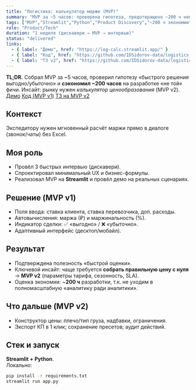 ```yaml
---
title: "Логистика: калькулятор маржи (MVP)"
summary: "MVP за ~5 часов: проверена гипотеза, предотвращено ~200 ч ненужной разработки; есть публичная демка."
tags: ["MVP","Streamlit","Python","Product Discovery","~200 ч экономии"]
role: "Product/Tech"
duration: "1 неделя (дискавери → MVP → интервью)"
status: "delivered"
links:
  - { label: "Демо", href: "https://log-calc.streamlit.app/" }
  - { label: "Код", href: "https://github.com/IDSidorov-data/logistics_calculator" }
  - { label: "ТЗ v2", href: "https://github.com/IDSidorov-data/logistics_calculator/blob/main/MVP_v2_SPEC.md" }
---
```


<div className="result-callout">
  <strong>TL;DR.</strong> Собрал MVP за ~5 часов, проверил гипотезу «быстрого решения выгодно/убыточно» и 
  <strong>сэкономил ~200 часов</strong> на разработке «не той» фичи. 
  Инсайт: рынку нужен <em>калькулятор ценообразования</em> (MVP v2).
</div>

<div className="mt-3 flex flex-wrap gap-2">
  <a className="chip chip-positive" href="https://log-calc.streamlit.app/" target="_blank" rel="noopener noreferrer">Демо</a>
  <a className="chip chip-neutral" href="https://github.com/IDSidorov-data/logistics_calculator" target="_blank" rel="noopener noreferrer">Код (MVP v1)</a>
  <a className="chip chip-neutral" href="https://github.com/IDSidorov-data/logistics_calculator/blob/main/MVP_v2_SPEC.md" target="_blank" rel="noopener noreferrer">ТЗ на MVP v2</a>
</div>

## Контекст
Экспедитору нужен мгновенный расчёт маржи прямо в диалоге (звонок/чаты) без Excel.

## Моя роль
- Провёл 3 быстрых интервью (дискавери).
- Спроектировал минимальный UX и бизнес-формулы.
- Реализовал MVP на **Streamlit** и провёл демо на реальных сценариях.

## Решение (MVP v1)
- Поля ввода: ставка клиента, ставка перевозчика, доп. расходы.  
- Автовычисления: маржа (₽) и маржинальность (%).  
- Индикатор сделки: ✅ «выгодно» / ❌ «убыточно».  
- Адаптивный интерфейс (десктоп/мобайл).

## Результат
- Подтверждена полезность «быстрой оценки».
- Ключевой инсайт: чаще требуется **собрать правильную цену с нуля** → **MVP v2** (параметры тарифа, сезонность, SLA).
- Оценка экономии: ~**200 ч** разработки, т.к. не уходим в полномасштабную «аналитику ради аналитики».

## Что дальше (MVP v2)
- Конструктор цены: плечо/тип груза, надбавки, ограничения.  
- Экспорт КП в 1 клик; сохранение пресетов; аудит действий.

## Стек и запуск
**Streamlit + Python**.  
Локально:
```bash
pip install -r requirements.txt
streamlit run app.py
